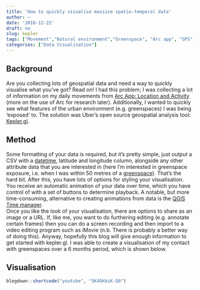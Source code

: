 ```yaml
---
title: 'How to quickly visualise massive spatio-temporal data'
author: ~
date: '2018-12-22'
draft: no
slug: kepler
tags: ["Movement","Natural environment","Greenspace", "Arc app", "GPS", "UGCP", "Activity Space"]
categories: ["Data Visualisation"]
---
```


## Background
Are you collecting lots of geospatial data and need a way to quickly visualise what you've got? Read on! I had this problem; I was collecting a lot of information on my daily movements from [Arc App: Location and Activity](https://itunes.apple.com/us/app/arc-app-location-activity/id1063151918?mt=8) (more on the use of Arc for research later). Additionally, I wanted to quickly see what features of the urban environment (e.g. greenspaces) I was being 'exposed' to. The solution was Uber's open source geospatial analysis tool: [Kepler.gl](https://kepler.gl). 

## Method
Some formatting of your data is required, but it's pretty simple, just output a CSV with a [datetime](https://stat.ethz.ch/R-manual/R-devel/library/base/html/as.POSIXlt.html), latitude and longitude column, alongside any other attribute data that you are interested in (here I'm interested in greenspace exposure, i.e. when I was within 50 metres of a [greenspace](https://www.ordnancesurvey.co.uk/business-and-government/products/os-open-greenspace.html)). That's the hard bit. After this, you have lots of options for styling your visualisation. You receive an automatic animation of your data over time, which you have control of with a set of buttons to determine playback. A notable, but more time-consuming, alternative to creating animations from data is the [QGIS Time manager](https://medium.com/@tjukanov/geogiffery-in-a-nutshell-introduction-to-qgis-time-manager-31bb79f2af19).  
Once you like the look of your visualisation, there are options to share as an image or a URL. If, like me, you want to do furthering editing (e.g. annotate certain frames) then you can do a screen recording and then import to a video editing program such as iMovie (n.b. There is probably a better way of doing this). Anyway, hopefully this blog will give enough information to get started with kepler.gl. I was able to create a visualisation of my contact with greenspaces over a 6 months period, which is shown below.

## Visualisation 
```r
blogdown::shortcode("youtube", "5K49kbiK-Q0")
```



  
